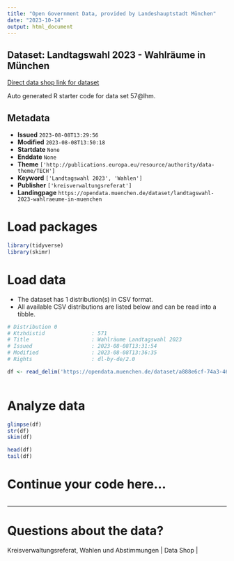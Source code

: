 ```yaml
---
title: "Open Government Data, provided by Landeshauptstadt München"
date: "2023-10-14"
output: html_document
---
```


## Dataset: Landtagswahl 2023 - Wahlräume in München

[Direct data shop link for dataset](https://opendata.muenchen.de/dataset/landtagswahl-2023-wahlraeume-in-muenchen)

Auto generated R starter code for data set 57@lhm.

## Metadata

- **Issued** `2023-08-08T13:29:56`
- **Modified** `2023-08-08T13:50:18`
- **Startdate** `None`
- **Enddate** `None`
- **Theme** `['http://publications.europa.eu/resource/authority/data-theme/TECH']`
- **Keyword** `['Landtagswahl 2023', 'Wahlen']`
- **Publisher** `['kreisverwaltungsreferat']`
- **Landingpage** `https://opendata.muenchen.de/dataset/landtagswahl-2023-wahlraeume-in-muenchen`


# Load packages

```r

library(tidyverse)
library(skimr)

```

# Load data

-   The dataset has 1 distribution(s) in CSV format.
-   All available CSV distributions are listed below and can be read into a tibble.

```r

# Distribution 0
# Ktzhdistid               : 571
# Title                    : Wahlräume Landtagswahl 2023
# Issued                   : 2023-08-08T13:31:54
# Modified                 : 2023-08-08T13:36:35
# Rights                   : dl-by-de/2.0

df <- read_delim('https://opendata.muenchen.de/dataset/a888e6cf-74a3-461b-a128-7b78b8cead59/resource/b15b26c0-0667-46fc-85b9-e3c1c97d09c2/download/wahlraeume_ltw_wgs84.csv')



```

# Analyze data

```r

glimpse(df)
str(df)
skim(df)

head(df)
tail(df)

```

# Continue your code here...

```r

```

------------------------------------------------------------------------

# Questions about the data?

Kreisverwaltungsreferat, Wahlen und Abstimmungen | Data Shop | 
